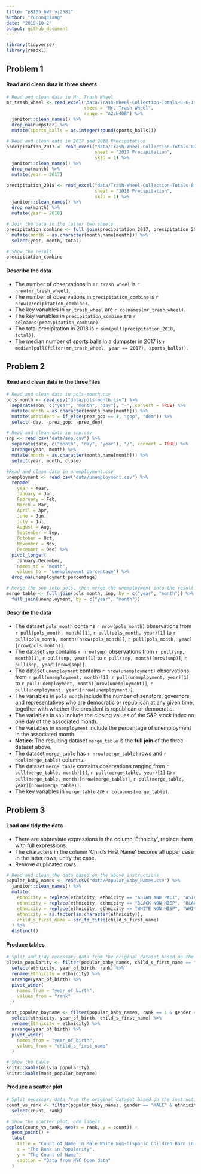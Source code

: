 ```yaml
---
title: "p8105_hw2_yj2581"
author: "YucongJiang"
date: "2019-10-2"
output: github_document
---
```


```r
library(tidyverse)
library(readxl)
```

## Problem 1

#### Read and clean data in three sheets

```r

# Read and clean data in Mr. Trash Wheel
mr_trash_wheel <- read_excel("data/Trash-Wheel-Collection-Totals-8-6-19.xlsx", 
                             sheet = "Mr. Trash Wheel", 
                             range = "A2:N408") %>%
  janitor::clean_names() %>%
  drop_na(dumpster) %>%
  mutate(sports_balls = as.integer(round(sports_balls)))

# Read and clean data in 2017 and 2018 Precipitation
precipitation_2017 <- read_excel("data/Trash-Wheel-Collection-Totals-8-6-19.xlsx",
                                 sheet = "2017 Precipitation",
                                 skip = 1) %>%
  janitor::clean_names() %>%
  drop_na(month) %>%
  mutate(year = 2017)

precipitation_2018 <- read_excel("data/Trash-Wheel-Collection-Totals-8-6-19.xlsx",
                                 sheet = "2018 Precipitation",
                                 skip = 1) %>%
  janitor::clean_names() %>%
  drop_na(month) %>%
  mutate(year = 2018)

# Join the data in the latter two sheets
precipitation_combine <- full_join(precipitation_2017, precipitation_2018) %>%
  mutate(month = as.character(month.name[month])) %>%
  select(year, month, total)

# Show the result
precipitation_combine
```

#### Describe the data

* The number of observations in `mr_trash_wheel` is `r nrow(mr_trash_wheel)`.
* The number of observations in `precipitation_combine` is `r nrow(precipitation_combine)`.
* The key variables in `mr_trash_wheel` are `r colnames(mr_trash_wheel)`.
* The key variables in `precipitation_combine` are `r colnames(precipitation_combine)`.
* The total precipitation in 2018 is `r sum(pull(precipitation_2018, total))`.
* The median number of sports balls in a dumpster in 2017 is `r median(pull(filter(mr_trash_wheel, year == 2017), sports_balls))`.

## Problem 2

#### Read and clean data in the three files

```r

# Read and clean data in pols-month.csv
pols_month <- read_csv("data/pols-month.csv") %>%
  separate(mon, c("year", "month", "day"), "-", convert = TRUE) %>%
  mutate(month = as.character(month.name[month])) %>%
  mutate(president = if_else(prez_gop == 1, "gop", "dem")) %>%
  select(-day, -prez_gop, -prez_dem)

# Read and clean data in snp.csv
snp <- read_csv("data/snp.csv") %>%
  separate(date, c("month", "day", "year"), "/", convert = TRUE) %>%
  arrange(year, month) %>%
  mutate(month = as.character(month.name[month])) %>%
  select(year, month, close)

#Read and clean data in unemployment.csv
unemployment <- read_csv("data/unemployment.csv") %>%
  rename(
    year = Year,
    January = Jan,
    February = Feb,
    March = Mar,
    April = Apr,
    June = Jun,
    July = Jul,
    August = Aug,
    September = Sep,
    October = Oct,
    November = Nov,
    December = Dec) %>%
  pivot_longer(
    January:December,
    names_to = "month",
    values_to = "unemployment_percentage") %>%
  drop_na(unemployment_percentage)

# Merge the snp into pols, then merge the unemployment into the result
merge_table <- full_join(pols_month, snp, by = c("year", "month")) %>%
  full_join(unemployment, by = c("year", "month"))

```

#### Describe the data

* The dataset `pols_month` contains `r nrow(pols_month)` observations from `r pull(pols_month, month)[1]`, `r pull(pols_month, year)[1]` to `r pull(pols_month, month)[nrow(pols_month)]`, `r pull(pols_month, year)[nrow(pols_month)]`.
* The dataset `snp` contains `r nrow(snp)` observations from `r pull(snp, month)[1]`, `r pull(snp, year)[1]` to `r pull(snp, month)[nrow(snp)]`, `r pull(snp, year)[nrow(snp)]`.
* The dataset `unemployment` contains `r nrow(unemployment)` observations from `r pull(unemployment, month)[1]`, `r pull(unemployment, year)[1]` to `r pull(unemployment, month)[nrow(unemployment)]`, `r pull(unemployment, year)[nrow(unemployment)]`.
* The variables in `pols_month` include the number of senators, governors and representatives who are democratic or republican at any given time, together with whether the president is republican or democratic.
* The variables in `snp` include the closing values of the S&P stock index on one day of the associated month.
* The variables in `unemployment` include the percentage of unemployment in the associated month.
* **Notice**: The resulting dataset `merge_table` is the **full join** of the three dataset above.
* The dataset `merge_table` has `r nrow(merge_table)` rows and `r ncol(merge_table)` columns.
* The dataset `merge_table` contains observations ranging from `r pull(merge_table, month)[1]`, `r pull(merge_table, year)[1]` to `r pull(merge_table, month)[nrow(merge_table)]`, `r pull(merge_table, year)[nrow(merge_table)]`.
* The key variables in `merge_table` are `r colnames(merge_table)`.

## Problem 3

#### Load and tidy the data

* There are abbreviate expressions in the column 'Ethnicity', replace them with full expressions.
* The characters in the column 'Child's First Name' become all upper case in the latter rows, unify the case.
* Remove duplicated rows.

```r

# Read and clean the data based on the above instructions
popular_baby_names <- read.csv("data/Popular_Baby_Names.csv") %>%
  janitor::clean_names() %>%
  mutate(
    ethnicity = replace(ethnicity, ethnicity == "ASIAN AND PACI", "ASIAN AND PACIFIC ISLANDER"),
    ethnicity = replace(ethnicity, ethnicity == "BLACK NON HISP", "BLACK NON HISPANIC"),
    ethnicity = replace(ethnicity, ethnicity == "WHITE NON HISP", "WHITE NON HISPANIC"),
    ethnicity = as.factor(as.character(ethnicity)),
    child_s_first_name = str_to_title(child_s_first_name)
  ) %>%
  distinct()
```

#### Produce tables

```r

# Split and tidy necessary data from the original dataset based on the instructions
olivia_popularity <- filter(popular_baby_names, child_s_first_name == "Olivia" & gender == "FEMALE") %>%
  select(ethnicity, year_of_birth, rank) %>%
  rename(Ethnicity = ethnicity) %>%
  arrange(year_of_birth) %>%
  pivot_wider(
    names_from = "year_of_birth",
    values_from = "rank"
  )

most_popular_boyname <- filter(popular_baby_names, rank == 1 & gender == "MALE") %>%
  select(ethnicity, year_of_birth, child_s_first_name) %>%
  rename(Ethnicity = ethnicity) %>%
  arrange(year_of_birth) %>%
  pivot_wider(
    names_from = "year_of_birth",
    values_from = "child_s_first_name"
  )
```

```r
# Show the table
knitr::kable(olivia_popularity)
knitr::kable(most_popular_boyname)
```

#### Produce a scatter plot

```r
# Split necessary data from the original dataset based on the instructions
count_vs_rank <- filter(popular_baby_names, gender == "MALE" & ethnicity == "WHITE NON HISPANIC" & year_of_birth == 2016) %>%
  select(count, rank)

# Show the scatter plot, add labels.
ggplot(count_vs_rank, aes(x = rank, y = count)) + 
  geom_point() +
  labs(
    title = "Count of Name in Male White Non-hispanic Children Born in 2016",
    x = "The Rank in Popularity",
    y = "The Count of Name",
    caption = "Data from NYC Open data"
  )
```


